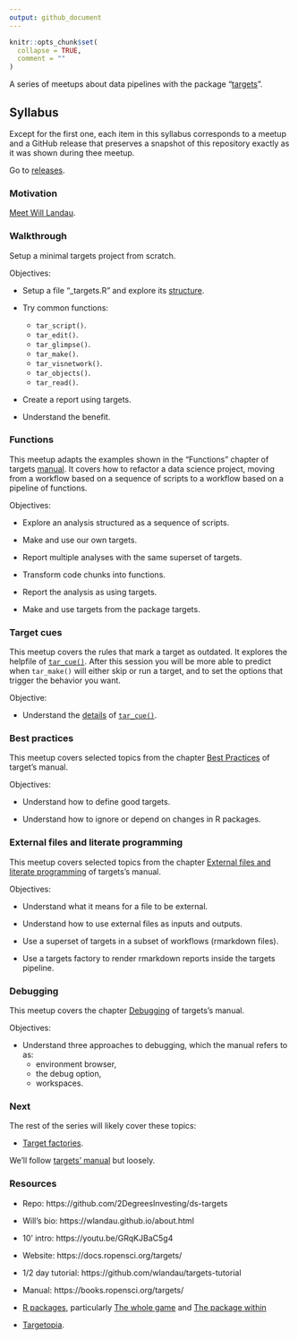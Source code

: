 ```yaml
---
output: github_document
---
```


<!-- README.md is generated from README.Rmd. Please edit that file -->

```r
knitr::opts_chunk$set(
  collapse = TRUE,
  comment = ""
)
```

A series of meetups about data pipelines with the package
"[targets](https://docs.ropensci.org/targets/)".

## Syllabus

Except for the first one, each item in this syllabus corresponds to a meetup and
a GitHub release that preserves a snapshot of this repository exactly as it was
shown during thee meetup.

Go to [releases](https://github.com/2DegreesInvesting/ds-targets/releases).

### Motivation

[Meet Will Landau](https://github.com/2DegreesInvesting/ds-incubator/issues/70).

### Walkthrough

Setup a minimal targets project from scratch.

Objectives:

- Setup a file "\_targets.R" and explore its [structure](https://books.ropensci.org/targets/walkthrough.html#file-structure).

- Try common functions:

    - `tar_script()`.
    - `tar_edit()`.
    - `tar_glimpse()`.
    - `tar_make()`.
    - `tar_visnetwork()`.
    - `tar_objects()`.
    - `tar_read()`.

- Create a report using targets.

- Understand the benefit.

### Functions

This meetup adapts the examples shown in the "Functions" chapter of targets
[manual](https://books.ropensci.org/targets/). It covers how to refactor a data
science project, moving from a workflow based on a sequence of scripts to a
workflow based on a pipeline of functions.

Objectives:

- Explore an analysis structured as a sequence of scripts.

- Make and use our own targets.

- Report multiple analyses with the same superset of targets.

- Transform code chunks into functions.

- Report the analysis as using targets.

- Make and use targets from the package targets.

### Target cues

This meetup covers the rules that mark a target as outdated. It explores the
helpfile of
[`tar_cue()`](https://docs.ropensci.org/targets/reference/tar_cue.html). After
this session you will be more able to predict when `tar_make()` will either skip
or run a target, and to set the options that trigger the behavior you want.

Objective:

* Understand the
[details](https://docs.ropensci.org/targets/reference/tar_cue.html#details) of
[`tar_cue()`](https://docs.ropensci.org/targets/reference/tar_cue.html).

###  Best practices

This meetup covers selected topics from the chapter [Best
Practices](https://books.ropensci.org/targets/practices) of target's manual.

Objectives:

* Understand how to define good targets.

* Understand how to ignore or depend on changes in R packages.


### External files and literate programming

This meetup covers selected topics from the chapter [External files and
literate programming](https://books.ropensci.org/targets/files.html) of
targets's manual.

Objectives:

* Understand what it means for a file to be external.

* Understand how to use external files as inputs and outputs.

* Use a superset of targets in a subset of workflows (rmarkdown files).

* Use a targets factory to render rmarkdown reports inside the targets pipeline.

### Debugging

This meetup covers the chapter [Debugging](https://books.ropensci.org/targets/debugging.html) of
targets's manual.

Objectives:

* Understand three approaches to debugging, which the manual refers to as: 
    * environment browser,
    * the debug option,
    * workspaces.

### Next

The rest of the series will likely cover these topics:

- [Target
factories](https://wlandau.github.io/targetopia/contributing.html#target-factories).

We'll follow [targets' manual](https://books.ropensci.org/targets/) but loosely.

### Resources

* Repo: https://github.com/2DegreesInvesting/ds-targets

* Will's bio: https://wlandau.github.io/about.html

* 10’ intro: https://youtu.be/GRqKJBaC5g4

* Website: https://docs.ropensci.org/targets/

* 1/2 day tutorial: https://github.com/wlandau/targets-tutorial

* Manual: https://books.ropensci.org/targets/

* [R packages](https://r-pkgs.org/), particularly [The whole
game](https://r-pkgs.org/whole-game.html) and [The package
within](https://r-pkgs.org/package-within.html)

* [Targetopia](https://wlandau.github.io/targetopia/).
